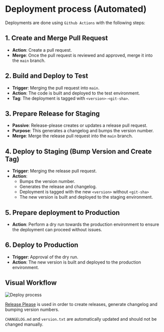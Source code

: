 
# Deployment process (Automated)

Deployments are done using `Github Actions` with the following steps:

## 1. Create and Merge Pull Request
- **Action**: Create a pull request.
- **Merge**: Once the pull request is reviewed and approved, merge it into the `main` branch.

## 2. Build and Deploy to Test
- **Trigger**: Merging the pull request into `main`.
- **Action**: The code is built and deployed to the test environment.
- **Tag**: The deployment is tagged with `<version>-<git-sha>`.

## 3. Prepare Release for Staging
- **Passive**: Release-please creates or updates a release pull request.
- **Purpose**: This generates a changelog and bumps the version number.
- **Merge**: Merge the release pull request into the `main` branch.

## 4. Deploy to Staging (Bump Version and Create Tag)
- **Trigger**: Merging the release pull request.
- **Action**: 
  - Bumps the version number.
  - Generates the release and changelog.
  - Deployment is tagged with the new `<version>` without `<git-sha>`
  - The new version is built and deployed to the staging environment.

## 5. Prepare deployment to Production
- **Action**: Perform a dry run towards the production environment to ensure the deployment can proceed without issues.

## 6. Deploy to Production
- **Trigger**: Approval of the dry run.
- **Action**: The new version is built and deployed to the production environment.

## Visual Workflow

![Deploy process](./deploy-process.svg)

[Release Please](https://github.com/google-github-actions/release-please-action) is used in order to create releases, generate changelog and bumping version numbers.

`CHANGELOG.md` and `version.txt` are automatically updated and should not be changed manually.
